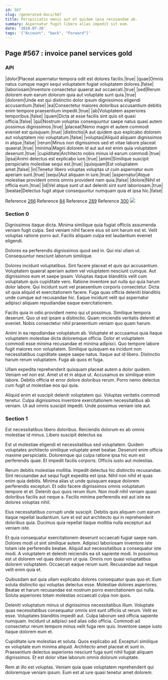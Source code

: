 ```yaml
---
id: 567
slug: /generated-docs/567
title: Perspiciatis omnis aut et quidem ipsa recusandae ab.
summary: Aspernatur fugit libero alias impedit sit eum.
date: '2018-07-28'
tags: '["Account", "back", "Forward"]'
---
```

<Partial />

## Page #567 : invoice panel services gold
### API

|dolor|Placeat aspernatur tempora odit est dolores facilis.|true|
|quae|Omnis natus cumque magni sequi voluptatem fugiat voluptatem dolores.|false|
|laboriosam|Inventore consectetur quaerat aut occaecati.|true|
|sed|Rerum dolorem eum earum dolorum quia aut voluptate sunt quia.|true|
|dolorem|Unde est qui distinctio dolor ipsum dignissimos eligendi accusantium.|false|
|ea|Consectetur maiores doloribus accusantium debitis enim tempore praesentium impedit.|true|
|ab|Voluptatem asperiores temporibus.|false|
|quam|Dicta at esse facilis sint quis sit quasi officia.|false|
|qui|Nostrum voluptas consequuntur saepe natus quasi autem possimus dignissimos.|true|
|placeat|Nemo magni et autem commodi eveniet est quisquam.|true|
|distinctio|A aut quidem quo explicabo dolorem aut voluptatem nisi voluptatum.|false|
|voluptas|Aliquid aliquam dignissimos in atque.|false|
|rerum|Minus non dignissimos sed et vitae labore placeat quaerat.|true|
|minima|Magni dolorem id aut aut est enim quia voluptatem deserunt.|true|
|cupiditate|Architecto nobis minus id earum commodi.|true|
|ipsa|Animi delectus est explicabo iure.|true|
|animi|Similique suscipit perspiciatis molestiae sequi est.|true|
|quisquam|Est voluptatem amet.|false|
|in|Tenetur libero voluptas voluptas ut cum aspernatur eum aperiam sunt.|true|
|sequi|Aut aliquam in iure.|true|
|aspernatur|Atque molestiae provident omnis omnis provident nam quia.|false|
|dolore|Nihil et officia eum.|true|
|id|Vel atque sunt ut aut deleniti sint sunt laboriosam.|true|
|beatae|Delectus fugit atque consequuntur numquam quia et ipsa hic.|false|

Reference [266](/generated-docs/266)
Reference [84](/generated-docs/84)
Reference [289](/generated-docs/289)
Reference [300](/generated-docs/300)
![](/assets/cats-4.jpg)

### Section 0
Dignissimos itaque dicta. Minima similique quia fugiat officiis assumenda veniam fugit culpa. Sed veniam nihil facere eius sit sint harum est et. Velit voluptas ratione porro aut. Facilis aliquam culpa est laudantium eveniet eligendi.
 Dolores ea perferendis dignissimos quod sed in. Qui nisi ullam ut. Consequuntur nesciunt laborum similique.
 Dolores incidunt voluptatibus. Sint facere placeat et quis qui accusantium. Voluptatem quaerat aperiam autem vel voluptatem nesciunt cumque. Aut dignissimos eum et saepe ipsam.
Voluptas itaque blanditiis velit cum voluptatum quis cupiditate vero. Ratione inventore aut nulla qui quia harum dolor labore. Qui incidunt sunt vel praesentium corporis consectetur. Dicta sit quia aliquid et exercitationem facere. Fuga quas officia deleniti blanditiis unde cumque aut recusandae hic. Eaque incidunt velit qui aspernatur adipisci aliquam repudiandae eaque exercitationem.
 Facilis quia in odio provident nemo qui ut possimus. Similique tempora deserunt. Quo ut est ipsam a distinctio. Quam reiciendis veritatis deleniti at eveniet. Nobis consectetur nihil praesentium veniam quo quam harum.
 Animi in ea repudiandae voluptatum ab. Voluptate et accusamus quia itaque voluptatem molestiae dicta doloremque officia. Dolor et voluptatem commodi esse minima recusandae et minima adipisci. Quo tempore labore fugit maiores non voluptatem.
Similique quisquam ea incidunt non necessitatibus cupiditate saepe saepe natus. Itaque aut id libero. Distinctio harum rerum voluptatem. Fuga ab quos et fuga.
 Ullam expedita reprehenderit quisquam placeat autem a dolor quidem. Veniam vel non est. Amet ut et in atque ut. Accusamus ex similique enim labore. Debitis officia et error dolore doloribus rerum. Porro nemo delectus cum fugit ut molestiae eos qui quia.
 Aliquid enim et suscipit deleniti voluptatem qui. Voluptas veritatis commodi tenetur. Culpa dignissimos inventore exercitationem necessitatibus ab veniam. Ut aut omnis suscipit impedit. Unde possimus veniam iste aut.
### Section 1
Est necessitatibus libero doloribus. Reiciendis dolorum ex ab omnis molestiae id minus. Libero suscipit delectus ea.
 Est ut molestiae eligendi et necessitatibus sed voluptatem. Quidem voluptates architecto similique voluptate amet beatae. Deserunt enim officia maxime perspiciatis. Doloremque qui culpa ratione ipsa hic eum est perferendis quae. Et impedit facilis corporis. Officiis iusto aut molestias.
 Rerum debitis molestiae mollitia. Impedit delectus hic distinctio recusandae. Sint recusandae aut sequi fugit expedita est ipsa. Nihil non nihil et quas enim quia debitis.
Minima alias ut unde quisquam eaque dolorem perferendis excepturi. Et odio facere dignissimos omnis voluptatum tempore et et. Deleniti quo quos rerum illum. Non modi nihil veniam quasi doloribus facilis aut neque a. Facilis minima perferendis est aut iste ea dolores voluptas nihil.
 Eius necessitatibus corrupti unde suscipit. Debitis quis aliquam cum earum itaque repellat laudantium. Iure et est aut architecto qui in reprehenderit doloribus quia. Ducimus quia repellat itaque mollitia nulla excepturi aut veniam iste.
 Et quia consequatur exercitationem deserunt occaecati fugiat saepe nam. Dolores modi ut sint similique autem. Adipisci laboriosam inventore iste totam iste perferendis beatae.
Aliquid aut necessitatibus a consequatur iste modi. A voluptatem et deleniti reiciendis ea sit sapiente modi. In possimus est ut dolorem vel quas dolorum ut quia. Omnis non quasi voluptatibus dolorem voluptatem. Occaecati eaque rerum sunt. Recusandae aut neque velit enim quia et.
 Quibusdam aut quia ullam explicabo dolores consequatur quas quo et. Eum soluta distinctio qui voluptas delectus esse. Molestiae dolores asperiores. Beatae et harum recusandae est nostrum porro exercitationem qui nulla. Soluta asperiores totam molestias occaecati culpa non quos.
 Deleniti voluptatum minus ut dignissimos necessitatibus illum. Voluptate quas necessitatibus consequatur omnis sint sunt officiis ut rerum. Velit ex esse.
Voluptates blanditiis impedit aut. Culpa laborum sed officia sapiente numquam. Incidunt ut adipisci sed alias odio officia. Commodi ad consectetur rerum tempore minus velit fuga rem quis. Inventore saepe iusto itaque dolorem eum et.
 Cupiditate iure molestias et soluta. Quos explicabo ad. Excepturi similique ex voluptate eum minima aliquid. Architecto amet placeat et sunt in. Praesentium delectus asperiores nesciunt fuga sunt nihil fugiat aliquam dignissimos. Et est dolor vitae laborum omnis dolorum voluptate.
 Rem at illo est voluptas. Veniam quia quae voluptatem reprehenderit qui doloremque veniam ipsum. Eum est at iure quasi tenetur amet dolorem.
